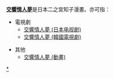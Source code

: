 '''[[交響情人夢|交響情人夢]]'''是日本二之宮知子漫畫。亦可指：

*電視劇
**[[交響情人夢_(日本电视剧)|交響情人夢 (日本电视剧)]]
**[[交響情人夢_(韓國電視劇)|交響情人夢 (韓國電視劇)]]

*其他
**[[交響情人夢_(動畫)|交響情人夢 (動畫)]]
{{交響情人夢}}
{{disambig|J交|Cat=五字作品消歧义}}

[[Category:交響情人夢|*]]
